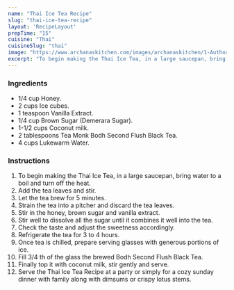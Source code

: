 ---
name: "Thai Ice Tea Recipe"
slug: "thai-ice-tea-recipe"
layout: 'RecipeLayout'
prepTime: "15"
cuisine: "Thai"
cuisineSlug: "thai"
image: "https://www.archanaskitchen.com/images/archanaskitchen/1-Author/sibyl_sunitha/Thai_Ice_Tea_Recipe_1600.jpg"
excerpt: "To begin making the Thai Ice Tea, in a large saucepan, bring water to a boil and turn off the heat"
---

### Ingredients

- 1/4 cup Honey.
- 2 cups Ice cubes.
- 1 teaspoon Vanilla Extract.
- 1/4 cup Brown Sugar (Demerara Sugar).
- 1-1/2 cups Coconut milk.
- 2 tablespoons Tea Monk Bodh Second Flush Black Tea.
- 4 cups Lukewarm Water.

### Instructions

1. To begin making the Thai Ice Tea, in a large saucepan, bring water to a boil and turn off the heat.
1. Add the tea leaves and stir.
1. Let the tea brew for 5 minutes.
1. Strain the tea into a pitcher and discard the tea leaves.
1. Stir in the honey, brown sugar and vanilla extract.
1. Stir well to dissolve all the sugar until it combines it well into the tea.
1. Check the taste and adjust the sweetness accordingly.
1. Refrigerate the tea for 3 to 4 hours.
1. Once tea is chilled, prepare serving glasses with generous portions of ice.
1. Fill 3/4 th of the glass the brewed Bodh Second Flush Black Tea.
1.  Finally top it with coconut milk, stir gently and serve.
1. Serve the Thai Ice Tea Recipe at a party or simply for a cozy sunday dinner with family along with dimsums or crispy lotus stems.
